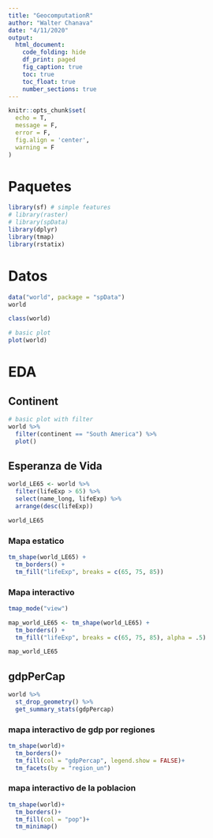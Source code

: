 ```yaml
---
title: "GeocomputationR"
author: "Walter Chanava"
date: "4/11/2020"
output: 
  html_document:
    code_folding: hide
    df_print: paged
    fig_caption: true
    toc: true
    toc_float: true
    number_sections: true
---
```


```r
knitr::opts_chunk$set(
  echo = T,
  message = F,
  error = F,
  fig.align = 'center',
  warning = F
)
```

# Paquetes

```r
library(sf) # simple features
# library(raster)
# library(spData)
library(dplyr)
library(tmap)
library(rstatix)
```

# Datos

```r
data("world", package = "spData")
world
```

```r
class(world)
```

```r
# basic plot
plot(world)
```

# EDA

## Continent

```r
# basic plot with filter
world %>% 
  filter(continent == "South America") %>% 
  plot()
```

## Esperanza de Vida

```r
world_LE65 <- world %>% 
  filter(lifeExp > 65) %>% 
  select(name_long, lifeExp) %>% 
  arrange(desc(lifeExp)) 

world_LE65
```

### Mapa estatico

```r
tm_shape(world_LE65) +
  tm_borders() +
  tm_fill("lifeExp", breaks = c(65, 75, 85))
```

### Mapa interactivo

```r
tmap_mode("view")

map_world_LE65 <- tm_shape(world_LE65) +
  tm_borders() +
  tm_fill("lifeExp", breaks = c(65, 75, 85), alpha = .5)

map_world_LE65
```

## gdpPerCap

```r
world %>% 
  st_drop_geometry() %>% 
  get_summary_stats(gdpPercap)
```

### mapa interactivo de gdp por regiones

```r
tm_shape(world)+
  tm_borders()+ 
  tm_fill(col = "gdpPercap", legend.show = FALSE)+
  tm_facets(by = "region_un")
```

### mapa interactivo de la poblacion

```r
tm_shape(world)+
  tm_borders()+
  tm_fill(col = "pop")+
  tm_minimap()
```
